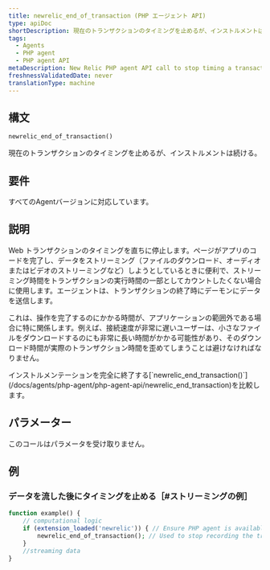 ```yaml
---
title: newrelic_end_of_transaction (PHP エージェント API)
type: apiDoc
shortDescription: 現在のトランザクションのタイミングを止めるが、インストルメントは続ける。
tags:
  - Agents
  - PHP agent
  - PHP agent API
metaDescription: New Relic PHP agent API call to stop timing a transaction (but continue instrumenting it). Useful for streamed data.
freshnessValidatedDate: never
translationType: machine
---
```


## 構文

```php
newrelic_end_of_transaction()
```

現在のトランザクションのタイミングを止めるが、インストルメントは続ける。

## 要件

すべてのAgentバージョンに対応しています。

## 説明

Web トランザクションのタイミングを直ちに停止します。ページがアプリのコードを完了し、データをストリーミング（ファイルのダウンロード、オーディオまたはビデオのストリーミングなど）しようとしているときに便利で、ストリーミング時間をトランザクションの実行時間の一部としてカウントしたくない場合に使用します。エージェントは、トランザクションの終了時にデーモンにデータを送信します。

これは、操作を完了するのにかかる時間が、アプリケーションの範囲外である場合に特に関係します。例えば、接続速度が非常に遅いユーザーは、小さなファイルをダウンロードするのにも非常に長い時間がかかる可能性があり、そのダウンロード時間が実際のトランザクション時間を歪めてしまうことは避けなければなりません。

<Callout variant="tip">
  インストルメンテーションを完全に終了する[`newrelic_end_transaction()`](/docs/agents/php-agent/php-agent-api/newrelic_end_transaction)を比較します。
</Callout>

## パラメーター

このコールはパラメータを受け取りません。

## 例

### データを流した後にタイミングを止める［#ストリーミングの例］

```php
function example() { 
    // computational logic
    if (extension_loaded('newrelic')) { // Ensure PHP agent is available
        newrelic_end_of_transaction(); // Used to stop recording the transaction after computing for the transaction is complete, typically when streaming data 
    }
    //streaming data
}
```